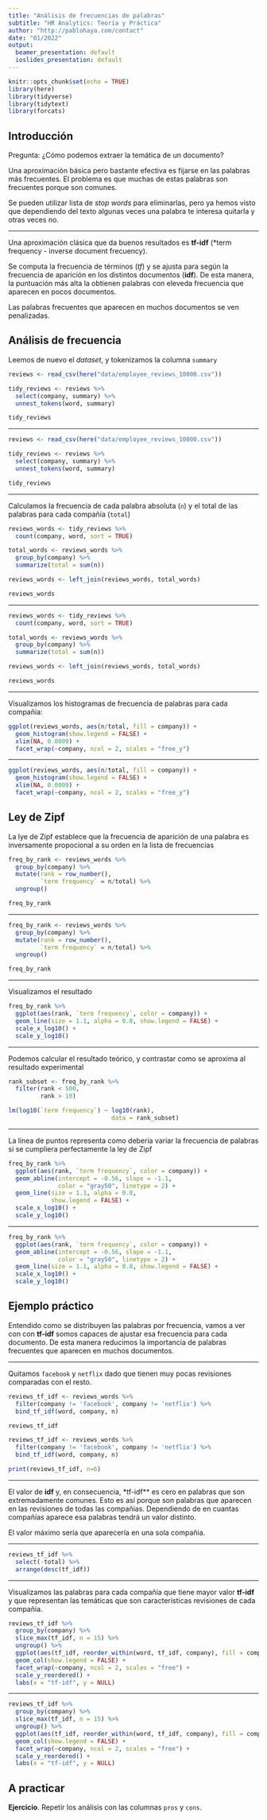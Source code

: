 ```yaml
---
title: "Análisis de frecuencias de palabras"
subtitle: "HR Analytics: Teoría y Práctica"
author: "http://pablohaya.com/contact"
date: "01/2022"
output:
  beamer_presentation: default
  ioslides_presentation: default
---
```


```r
knitr::opts_chunk$set(echo = TRUE)
library(here)
library(tidyverse)
library(tidytext)
library(forcats)
```

## Introducción

Pregunta: ¿Cómo podemos extraer la temática de un documento?

Una aproximación básica pero bastante efectiva es fijarse en las palabras más frecuentes. El problema es que muchas de estas palabras son frecuentes porque son comunes. 

Se pueden utilizar lista de *stop words* para eliminarlas, pero ya hemos visto que dependiendo del texto algunas veces una palabra te interesa quitarla y otras veces no.

---

Una aproximación clásica que da buenos resultados es **tf-idf** (*term frequency - inverse document frecuency).

Se computa la frecuencia de términos (*tf*) y se ajusta para según la frecuencia de aparición en los distintos documentos (**idf**). De esta manera, la puntuación más alta la obtienen palabras con eleveda frecuencia que aparecen en pocos documentos.

Las palabras frecuentes que aparecen en muchos documentos se ven penalizadas.

## Análisis de frecuencia

Leemos de nuevo el *dataset*, y tokenizamos la columna `summary`

```r
reviews <- read_csv(here("data/employee_reviews_10000.csv"))

tidy_reviews <- reviews %>% 
  select(company, summary) %>% 
  unnest_tokens(word, summary)

tidy_reviews
```

---

```r
reviews <- read_csv(here("data/employee_reviews_10000.csv"))

tidy_reviews <- reviews %>% 
  select(company, summary) %>% 
  unnest_tokens(word, summary)

tidy_reviews
```

---

Calculamos la frecuencia de cada palabra absoluta (`n`) y el total de las palabras para cada compañía (`total`)

```r
reviews_words <- tidy_reviews %>%
  count(company, word, sort = TRUE)

total_words <- reviews_words %>% 
  group_by(company) %>% 
  summarize(total = sum(n))

reviews_words <- left_join(reviews_words, total_words)

reviews_words
```

---

```r
reviews_words <- tidy_reviews %>%
  count(company, word, sort = TRUE)

total_words <- reviews_words %>% 
  group_by(company) %>% 
  summarize(total = sum(n))

reviews_words <- left_join(reviews_words, total_words)

reviews_words
```

---

Visualizamos los histogramas de frecuencia de palabras para cada compañia:

```r
ggplot(reviews_words, aes(n/total, fill = company)) +
  geom_histogram(show.legend = FALSE) +
  xlim(NA, 0.0009) +
  facet_wrap(~company, ncol = 2, scales = "free_y")
```
---

```r
ggplot(reviews_words, aes(n/total, fill = company)) +
  geom_histogram(show.legend = FALSE) +
  xlim(NA, 0.0009) +
  facet_wrap(~company, ncol = 2, scales = "free_y")
```

## Ley de Zipf

La lye de Zipf establece que la frecuencia de aparición de una palabra es inversamente propocional a su orden en la lista de frecuencias

```r
freq_by_rank <- reviews_words %>% 
  group_by(company) %>% 
  mutate(rank = row_number(), 
         `term frequency` = n/total) %>%
  ungroup()

freq_by_rank
```

---

```r
freq_by_rank <- reviews_words %>% 
  group_by(company) %>% 
  mutate(rank = row_number(), 
         `term frequency` = n/total) %>%
  ungroup()

freq_by_rank
```

---

Visualizamos el resultado

```r
freq_by_rank %>% 
  ggplot(aes(rank, `term frequency`, color = company)) + 
  geom_line(size = 1.1, alpha = 0.8, show.legend = FALSE) + 
  scale_x_log10() +
  scale_y_log10()
```

---

Podemos calcular el resultado teórico, y contrastar como se aproxima al resultado experimental

```r
rank_subset <- freq_by_rank %>% 
  filter(rank < 500,
         rank > 10)

lm(log10(`term frequency`) ~ log10(rank), 
                             data = rank_subset)
```

---

La línea de puntos representa como debería variar la frecuencia de palabras si se cumpliera perfectamente la ley de Zipf

```r
freq_by_rank %>% 
  ggplot(aes(rank, `term frequency`, color = company)) + 
  geom_abline(intercept = -0.56, slope = -1.1, 
              color = "gray50", linetype = 2) +
  geom_line(size = 1.1, alpha = 0.8, 
            show.legend = FALSE) + 
  scale_x_log10() +
  scale_y_log10()
```

---

```r
freq_by_rank %>% 
  ggplot(aes(rank, `term frequency`, color = company)) + 
  geom_abline(intercept = -0.56, slope = -1.1, 
              color = "gray50", linetype = 2) +
  geom_line(size = 1.1, alpha = 0.8, show.legend = FALSE) + 
  scale_x_log10() +
  scale_y_log10()
```

## Ejemplo práctico

Entendido como se distribuyen las palabras por frecuencia, vamos a ver con con **tf-idf** somos capaces de ajustar esa frecuencia para cada documento. De esta manera reducimos la importancia de palabras frecuentes que aparecen en muchos documentos.

---

Quitamos `facebook` y `netflix` dado que tienen muy pocas revisiones comparadas con el resto.

```r
reviews_tf_idf <- reviews_words %>%
  filter(company != 'facebook', company != 'netflix') %>%
  bind_tf_idf(word, company, n)

reviews_tf_idf
```
```r
reviews_tf_idf <- reviews_words %>%
  filter(company != 'facebook', company != 'netflix') %>%
  bind_tf_idf(word, company, n)

print(reviews_tf_idf, n=6)
```
---

El valor de **idf** y, en consecuencia, *tf-idf** es cero en palabras que son extremadamente comunes. Esto es así porque son palabras que aparecen en las revisiones de todas las compañias. 
Dependiendo de en cuantas compañías aparece esa palabras tendrá un valor distinto. 

El valor máximo sería que aparecería en una sola compañia. 

---

```r
reviews_tf_idf %>%
  select(-total) %>%
  arrange(desc(tf_idf))
```

---

Visualizamos las palabras para cada compañia que tiene mayor valor **tf-idf** y que representan las temáticas que son características revisiones de cada compañia.

```r
reviews_tf_idf %>%
  group_by(company) %>%
  slice_max(tf_idf, n = 15) %>%
  ungroup() %>%
  ggplot(aes(tf_idf, reorder_within(word, tf_idf, company), fill = company)) +
  geom_col(show.legend = FALSE) +
  facet_wrap(~company, ncol = 2, scales = "free") +
  scale_y_reordered() +
  labs(x = "tf-idf", y = NULL)
```

---

```r
reviews_tf_idf %>%
  group_by(company) %>%
  slice_max(tf_idf, n = 15) %>%
  ungroup() %>%
  ggplot(aes(tf_idf, reorder_within(word, tf_idf, company), fill = company)) +
  geom_col(show.legend = FALSE) +
  facet_wrap(~company, ncol = 2, scales = "free") +
  scale_y_reordered() +
  labs(x = "tf-idf", y = NULL)
```

## A practicar

**Ejercicio**. Repetir los análisis con las columnas `pros` y `cons`.